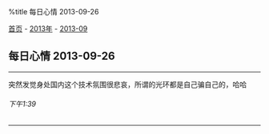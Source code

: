 %title 每日心情 2013-09-26

[[../../../index|首页]] - [[../index|2013年]] - [[index|2013-09]]
==每日心情 2013-09-26==
----
突然发觉身处国内这个技术氛围很悲哀，所谓的光环都是自己骗自己的，哈哈
======下午1:39======
----
